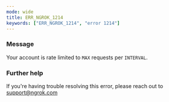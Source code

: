 ```yaml
---
mode: wide
title: ERR_NGROK_1214
keywords: ["ERR_NGROK_1214", "error 1214"]
---
```


### Message

Your account is rate limited to `MAX` requests per `INTERVAL`.

### Further help

If you're having trouble resolving this error, please reach out to [support@ngrok.com](mailto:support@ngrok.com?subject=Help%20with%20ERR_NGROK_1214)
